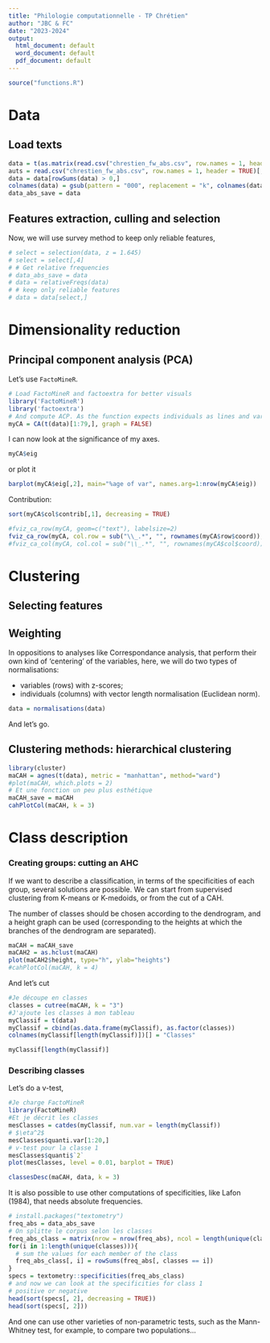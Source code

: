 ```yaml
---
title: "Philologie computationnelle - TP Chrétien"
author: "JBC & FC"
date: "2023-2024"
output:
  html_document: default
  word_document: default
  pdf_document: default
---
```



```r
source("functions.R")
```


# Data 

## Load texts

```r
data = t(as.matrix(read.csv("chrestien_fw_abs.csv", row.names = 1, header = TRUE)[, c(-1,-2)]))
auts = read.csv("chrestien_fw_abs.csv", row.names = 1, header = TRUE)[, 1]
data = data[rowSums(data) > 0,]
colnames(data) = gsub(pattern = "000", replacement = "k", colnames(data))
data_abs_save = data
```


## Features extraction, culling and selection

Now, we will use survey method to keep only reliable features,

```r
# select = selection(data, z = 1.645)
# select = select[,4]
# # Get relative frequencies
# data_abs_save = data
# data = relativeFreqs(data)
# # keep only reliable features
# data = data[select,]
```


# Dimensionality reduction

## Principal component analysis (PCA)

Let's use `FactoMineR`.

```r
# Load FactoMineR and factoextra for better visuals
library('FactoMineR')
library('factoextra')
# And compute ACP. As the function expects individuals as lines and variables as columns, I'm transposing it
myCA = CA(t(data)[1:79,], graph = FALSE)
```

I can now look at the significance of my axes.

```r
myCA$eig
```
or plot it
```r
barplot(myCA$eig[,2], main="%age of var", names.arg=1:nrow(myCA$eig))
```
Contribution:
```r
sort(myCA$col$contrib[,1], decreasing = TRUE)
```

```r
#fviz_ca_row(myCA, geom=c("text"), labelsize=2)
fviz_ca_row(myCA, col.row = sub("\\_.*", "", rownames(myCA$row$coord)), title="", geom=c("point"), labelsize=2)
#fviz_ca_col(myCA, col.col = sub("\\_.*", "", rownames(myCA$col$coord)), title="", geom=c("point", "text"), labelsize=2)
```


# Clustering

## Selecting features

## Weighting

In oppositions to analyses like Correspondance analysis, that perform their own kind of 'centering' of the variables, here, we will do two types of normalisations:

- variables (rows) with z-scores;
- individuals (columns) with vector length normalisation (Euclidean norm).

```r
data = normalisations(data)
```

And let's go.

## Clustering methods: hierarchical clustering


```r
library(cluster)
maCAH = agnes(t(data), metric = "manhattan", method="ward")
#plot(maCAH, which.plots = 2)
# Et une fonction un peu plus esthétique
maCAH_save = maCAH
cahPlotCol(maCAH, k = 3)
```


# Class description


### Creating groups: cutting an AHC

If we want to describe a classification, in terms of the specificities of each group, several solutions are possible. We can start from supervised clustering from K-means or K-medoids, or from the cut of a CAH.

The number of classes should be chosen according to the dendrogram, and a height graph can be used (corresponding to the heights at which the branches of the dendrogram are separated).


```r
maCAH = maCAH_save
maCAH2 = as.hclust(maCAH)
plot(maCAH2$height, type="h", ylab="heights")
#cahPlotCol(maCAH, k = 4)
```


And let's cut

```r
#Je découpe en classes
classes = cutree(maCAH, k = "3")
#J'ajoute les classes à mon tableau
myClassif = t(data)
myClassif = cbind(as.data.frame(myClassif), as.factor(classes))
colnames(myClassif[length(myClassif)])[] = "Classes"
```


```r
myClassif[length(myClassif)]
```

### Describing classes

Let's do a v-test,

```r
#Je charge FactoMineR
library(FactoMineR)
#Et je décrit les classes
mesClasses = catdes(myClassif, num.var = length(myClassif))
# $\eta^2$
mesClasses$quanti.var[1:20,]
# v-test pour la classe 1
mesClasses$quanti$`2`
plot(mesClasses, level = 0.01, barplot = TRUE)
```

```r
classesDesc(maCAH, data, k = 3)
```

It is also possible to use other computations of specificities, like Lafon (1984), that needs absolute frequencies.

```r
# install.packages("textometry")
freq_abs = data_abs_save
# On splitte le corpus selon les classes
freq_abs_class = matrix(nrow = nrow(freq_abs), ncol = length(unique(classes)), dimnames = list(rownames(freq_abs), unique(classes)))
for(i in 1:length(unique(classes))){
  # sum the values for each member of the class
  freq_abs_class[, i] = rowSums(freq_abs[, classes == i])
}
specs = textometry::specificities(freq_abs_class)
# and now we can look at the specificities for class 1 
# positive or negative
head(sort(specs[, 2], decreasing = TRUE))
head(sort(specs[, 2]))
```

And one can use other varieties of non-parametric tests, such as the Mann-Whitney test, for example, to compare two populations...
